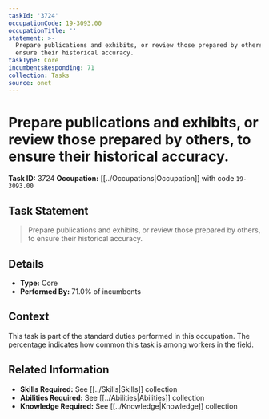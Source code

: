```yaml
---
taskId: '3724'
occupationCode: 19-3093.00
occupationTitle: ''
statement: >-
  Prepare publications and exhibits, or review those prepared by others, to
  ensure their historical accuracy.
taskType: Core
incumbentsResponding: 71
collection: Tasks
source: onet
---
```

# Prepare publications and exhibits, or review those prepared by others, to ensure their historical accuracy.

**Task ID:** 3724
**Occupation:** [[../Occupations|Occupation]] with code `19-3093.00`

## Task Statement

> Prepare publications and exhibits, or review those prepared by others, to ensure their historical accuracy.

## Details

- **Type:** Core
- **Performed By:** 71.0% of incumbents

## Context

This task is part of the standard duties performed in this occupation. The percentage indicates how common this task is among workers in the field.

## Related Information

- **Skills Required:** See [[../Skills|Skills]] collection
- **Abilities Required:** See [[../Abilities|Abilities]] collection
- **Knowledge Required:** See [[../Knowledge|Knowledge]] collection
